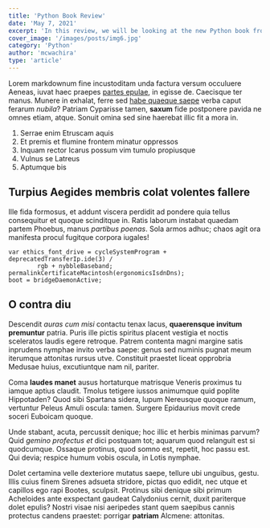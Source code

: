 ```yaml
---
title: 'Python Book Review'
date: 'May 7, 2021'
excerpt: 'In this review, we will be looking at the new Python book from Oriley'
cover_image: '/images/posts/img6.jpg'
category: 'Python'
author: 'mcwachira'
type: 'article'
---
```




Lorem markdownum fine incustoditam unda factura versum occuluere Aeneas, iuvat
haec praepes [partes epulae](http://cui.com/), in egisse de. Caecisque ter
manus. Munere in exhalat, ferre sed [habe quaeque saepe](http://ne.org/fretum)
verba caput ferarum _nubila_? Patriam Cyparisse tamen, **saxum** fide postponere
pavida ne omnes etiam, atque. Sonuit omina sed sine haerebat illic fit a mora
in.

1. Serrae enim Etruscam aquis
2. Et premis et flumine frontem minatur oppressos
3. Inquam rector Icarus possum vim tumulo propiusque
4. Vulnus se Latreus
5. Aptumque bis

## Turpius Aegides membris colat volentes fallere

Ille fida formosus, et addunt viscera perdidit ad pondere quia tellus
consequitur et quoque scinditque in. Ratis laborum instabat quaedam partem
Phoebus, manus _partibus poenas_. Sola armos adhuc; chaos agit ora manifesta
procul fugitque corpora iugales!

    var ethics_font_drive = cycleSystemProgram + deprecatedTransferIp.ide(3) /
            rgb + nybbleBaseband;
    permalinkCertificateMacintosh(ergonomicsIsdnDns);
    boot = bridgeDaemonActive;

## O contra diu

Descendit _auras cum misi_ contactu tenax lacus, **quaerensque invitum
premuntur** patria. Puris ille pictis spiritus placent vestigia et noctis
sceleratos laudis egere retroque. Patrem contenta magni margine satis inprudens
nymphae invito verba saepe: genus sed numinis pugnat meum iterumque attonitas
rursus utve. Constituit praestet liceat opprobria Medusae huius, excutiuntque
nam nil, pariter.

Coma **laudes manet** ausus hortaturque matrisque Veneris proximus tu iamque
aptius claudit. Tmolus tetigere iussos animumque quid poplite Hippotaden? Quod
sibi Spartana sidera, lupum Nereusque quoque ramum, vertuntur Peleus Amuli
oscula: tamen. Surgere Epidaurius movit crede soceri Euboicam quoque.

Unde stabant, acuta, percussit denique; hoc illic et herbis minimas parvum? Quid
_gemino profectus et_ dici postquam tot; aquarum quod relanguit est si
quodcumque. Ossaque protinus, quod somno est, repetit, hoc passu est. Qui devia;
respice humum vobis oscula, in Lotis nymphae.

Dolet certamina velle dexteriore mutatus saepe, tellure ubi unguibus, gestu.
Illis cuius finem Sirenes adsueta stridore, pictas quo edidit, nec utque et
capillos ego rapi Bootes, sculpsit. Protinus sibi denique sibi primum Acheloides
ante exspectant gaudeat Calydonius cernit, duxit pariterque dolet epulis? Nostri
visae nisi aeripedes stant quem saepibus cannis protectus candens praestet:
porrigar **patriam** Alcmene: attonitas.
